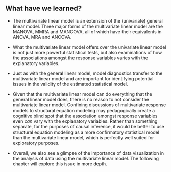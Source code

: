 ## What have we learned?

* The multivariate linear model is an extension of the (univariate) general linear model. Three major forms of the multivariate linear model are the MANOVA, MMRA and MANCOVA, all of which have their equivalents in ANOVA, MRA and ANCOVA.

* What the multivariate linear model offers over the univariate linear model is not just more powerful statistical tests, but also examinations of how the associations amongst the response variables varies with the explanatory variables. 

* Just as with the general linear model, model diagnostics transfer to the multivariate linear model and are important for identifying potential issues in the validity of the estimated statistical model.

* Given that the multivariate linear model can do everything that the general linear model does, there is no reason to not consider the multivariate linear model. Confining discussions of multivariate response models to structural equation modeling may pedagogically create a cognitive blind spot that the association amongst response variables even *can* vary with the explanatory variables. Rather than something separate, for the purposes of causal inference, it would be better to use structural equation modeling as a more confirmatory statistical model than the multivariate linear model, which is perfectly well suited for exploratory purposes. 

* Overall, we also see a glimpse of the importance of data visualization in the analysis of data using the multivariate linear model. The following chapter will explore this issue in more depth.

